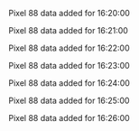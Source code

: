 Pixel 88 data added for 16:20:00

Pixel 88 data added for 16:21:00

Pixel 88 data added for 16:22:00

Pixel 88 data added for 16:23:00

Pixel 88 data added for 16:24:00

Pixel 88 data added for 16:25:00

Pixel 88 data added for 16:26:00

